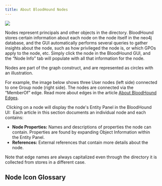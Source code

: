 ```yaml
---
title: About BloodHound Nodes
---
```


<Frame>
  <img src="/assets/18246479746331.png"/>
</Frame>

Nodes represent principals and other objects in the directory. BloodHound stores certain information about each node on the node itself in the neo4j database, and the GUI automatically performs several queries to gather insights about the node, such as how privileged the node is, or which GPOs apply to the node, etc. Simply click the node in the BloodHound GUI, and the “Node Info” tab will populate with all that information for the node.

Nodes are part of the graph construct, and are represented as circles with an illustration.

For example, the image below shows three User nodes (left side) connected to one Group node (right side). The nodes are connected via the “MemberOf” edge. Read more about edges in the article [About BloodHound Edges](/hc/en-us/articles/About-BloodHound-Edges).

<Frame>
  <img src="/assets/image-189.png" alt=""/>
</Frame>
Clicking on a node will display the node's Entity Panel in the BloodHound UI:

<Frame>
  <img src="/assets/image-190.png" alt=""/>
</Frame>
Each article in this section documents an individual node and each contains:

* **Node Properties:** Names and descriptions of properties the node can contain. Properties are found by expanding Object Information within the Entity Panel.
* **References:** External references that contain more details about the node.

Note that edge names are always capitalized even through the directory it is collected from stores in a different case.

## Node Icon Glossary
<Frame>
  <img src="/assets/image-191.png" alt=""/>
</Frame>
